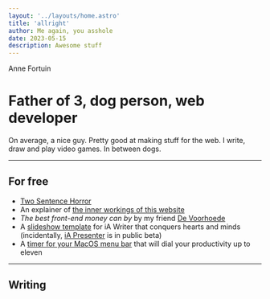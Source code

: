 ```yaml
---
layout: '../layouts/home.astro'
title: 'allright'
author: Me again, you asshole
date: 2023-05-15
description: Awesome stuff
---
```


Anne Fortuin
# Father of 3, dog person, web developer

On average, a nice guy. Pretty good at making stuff for the web. I write, draw and play video games. In between dogs.

---

## For free

- [Two Sentence Horror](/writings/)
- An explainer of [the inner workings of this website](/about/)
- _The best front-end money can by_ by my friend [De Voorhoede](https://voorhoede.nl/)
- A [slideshow template](https://github.com/phortuin/writer-slideshow-template) for iA Writer that conquers hearts and minds (incidentally, [iA Presenter](https://ia.net/presenter) is in public beta)
- A <a href="https://github.com/phortuin/menubar-timer/releases/download/v0.1.0/MenubarTimer.app.zip" download>timer for your MacOS menu bar</a> that will dial your productivity up to eleven

---

## Writing

<Blogs />
